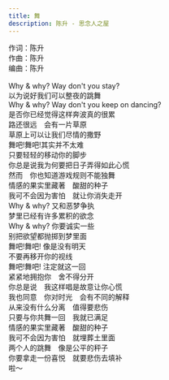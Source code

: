 ```yaml
---
title: 舞
description: 陈升 - 思念人之屋
---
```


作词：陈升<br />作曲：陈升<br />编曲：陈升<br /><br />Why &amp; why? Way don't you stay?<br />以为说好我们可以整夜的跳舞<br />Why &amp; why? Way don't you keep on dancing?<br />是否你已经觉得这样奔波真的很累<br />路还很远　会有一片草原<br />草原上可以让我们尽情的撒野<br />舞吧!舞吧!其实并不太难<br />只要轻轻的移动你的脚步<br />你总是说我为何要把日子弄得如此心慌<br />然而　你也知道游戏规则不能独舞<br />情感的果实里藏著　酸甜的种子<br />我可不会因为害怕　就让你消失走开<br />Why &amp; why? 又和恶梦争执<br />梦里已经有许多累积的欲念<br />Why &amp; why? 你要诚实一些<br />别把欲望都抛掷到梦里面<br />舞吧!舞吧! 像是没有明天<br />不要再移开你的视线<br />舞吧!舞吧! 注定就这一回<br />紧紧地拥抱你　舍不得分开<br />你总是说　我这样唱是故意让你心慌<br />我也同意　你对时光　会有不同的解释<br />从来没有什么分离　值得要悲伤<br />只要与你共舞一回　我就已满足<br />情感的果实里藏著　酸甜的种子<br />我可不会因为害怕　就埋葬土里面<br />两个人的跳舞　像是公平的秤子<br />你要拿走一份喜悦　就要悲伤去填补<br />啦～